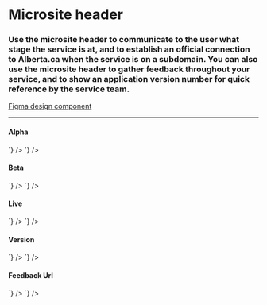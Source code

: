 
<Meta title="Components/Microsite Header" />

# Microsite header

### Use the microsite header to communicate to the user what stage the service is at, and to establish an official connection to Alberta.ca when the service is on a subdomain. You can also use the microsite header to gather feedback throughout your service, and to show an application version number for quick reference by the service team.

[Figma design component](https://www.figma.com/file/3pb2IK8s2QUqWieH79KdN7/Components---DIO-DS?node-id=2%3A81)

---

#### Alpha

<Story name="Alpha">
  <GoAMicrositeHeader level="alpha" />
</Story>

<Tabs>
  <Tab label="Web Component" hidden={true}>
    <CodeSnippet
      lang="html"
      code={`
      <goa-microsite-header level="alpha" version="v1.2.3" />
    `}
    />
  </Tab>
  <Tab label="Angular">
    <CodeSnippet
      lang="html"
      code={`
      <goa-microsite-header level="alpha" version="v1.2.3" />
    `}
    />
  </Tab>
  <Tab label="React">
    <CodeSnippet
      lang="jsx"
      code={`
      <GoAMicrositeHeader level="alpha" version="v1.2.3" />
    `}
    />
  </Tab>
</Tabs>

#### Beta

<Story name="Beta">
  <GoAMicrositeHeader level="beta" />
</Story>

<Tabs>
  <Tab label="Web Component" hidden={true}>
    <CodeSnippet
      lang="html"
      code={`
      <goa-microsite-header level="beta"/>
    `}
    />
  </Tab>
  <Tab label="Angular">
    <CodeSnippet
      lang="html"
      code={`
      <goa-microsite-header level="beta"/>
    `}
    />
  </Tab>
  <Tab label="React">
    <CodeSnippet
      lang="jsx"
      code={`
      <GoAMicrositeHeader level="beta"/>
    `}
    />
  </Tab>
</Tabs>

#### Live

<Story name="Live">
  <GoAMicrositeHeader level="live" />
</Story>

<Tabs>
  <Tab label="Web Component" hidden={true}>
    <CodeSnippet
      lang="html"
      code={`
      <goa-microsite-header level="live"/>
    `}
    />
  </Tab>
  <Tab label="Angular">
    <CodeSnippet
      lang="html"
      code={`
      <goa-microsite-header level="live"/>
    `}
    />
  </Tab>
  <Tab label="React">
    <CodeSnippet
      lang="jsx"
      code={`
      <GoAMicrositeHeader level="live"/>
    `}
    />
  </Tab>
</Tabs>

#### Version

<Story name="Version">
  <GoAMicrositeHeader level="alpha" version="v1.2.3" />
</Story>

<Tabs>
  <Tab label="Web Component" hidden={true}>
    <CodeSnippet
      lang="html"
      code={`
      <goa-microsite-header level="alpha" version="v1.2.3" />
    `}
    />
  </Tab>
  <Tab label="Angular">
    <CodeSnippet
      lang="html"
      code={`
      <goa-microsite-header level="alpha" version="v1.2.3" />
    `}
    />
  </Tab>
  <Tab label="React">
    <CodeSnippet
      lang="jsx"
      code={`
      <GoAMicrositeHeader level="alpha" version="v1.2.3" />
    `}
    />
  </Tab>
</Tabs>

#### Feedback Url

<Story name="Feedback Url">
  <GoAMicrositeHeader
    level="alpha"
    version="v1.2.3"
    feedbackUrl="https://example.com/feedback"
  />
</Story>

<Tabs>
  <Tab label="Web Component" hidden={true}>
    <CodeSnippet
      lang="html"
      code={`
      <goa-microsite-header level="alpha" version="v1.2.3" feedbackurl="https://example.com/feedback" />
    `}
    />
  </Tab>
  <Tab label="Angular">
    <CodeSnippet
      lang="html"
      code={`
      <goa-microsite-header level="alpha" version="v1.2.3" feedbackurl="https://example.com/feedback"/>
    `}
    />
  </Tab>
  <Tab label="React">
    <CodeSnippet
      lang="jsx"
      code={`
      <GoAMicrositeHeader level="alpha" version="v1.2.3" feedbackUrl="https://example.com/feedback" />
    `}
    />
  </Tab>
</Tabs>

